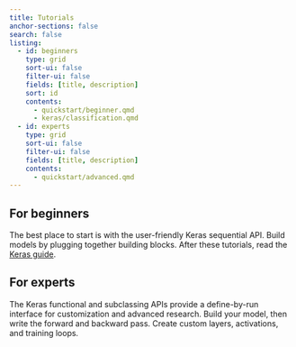 ```yaml
---
title: Tutorials
anchor-sections: false
search: false
listing:
  - id: beginners
    type: grid
    sort-ui: false
    filter-ui: false
    fields: [title, description]
    sort: id
    contents:
      - quickstart/beginner.qmd
      - keras/classification.qmd
  - id: experts
    type: grid
    sort-ui: false
    filter-ui: false
    fields: [title, description]
    contents:
      - quickstart/advanced.qmd
---
```


## For beginners

The best place to start is with the user-friendly Keras sequential API. Build models by plugging together building blocks. After these tutorials, read the [Keras guide](../guides/keras/sequential_model.html).

::: {#beginners}
:::


## For experts

The Keras functional and subclassing APIs provide a define-by-run interface for customization and advanced research. Build your model, then write the forward and backward pass. Create custom layers, activations, and training loops.

::: {#experts}
:::
